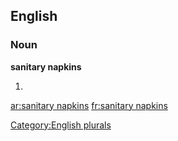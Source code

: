 
==English==

===Noun===
'''sanitary napkins'''

# {{plural of|sanitary napkin}}

[[Category:English plurals]]

[[ar:sanitary napkins]]
[[fr:sanitary napkins]]